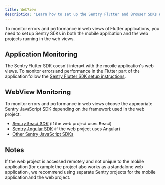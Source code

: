 ```yaml
---
title: WebView
description: "Learn how to set up the Sentry Flutter and Browser SDKs with WebView."
---
```


To monitor errors and performance in web views of Flutter applications, you need to set up Sentry SDKs in both the mobile application and the web projects running in the web views.

## Application Monitoring

The Sentry Flutter SDK doesn't interact with the mobile application's web views. To monitor errors and performance in the Flutter part of the application follow the [Sentry Flutter SDK setup instructions](/platforms/flutter/).

## WebView Monitoring

To monitor errors and performance in web views choose the appropriate Sentry JavaScript SDK depending on the framework used in the web project.

- [Sentry React SDK](/platforms/javascript/guides/react/) (if the web project uses React)
- [Sentry Angular SDK](/platforms/javascript/guides/angular/) (if the web project uses Angular)
- [Other Sentry JavaScript SDKs](/platforms/javascript)

## Notes

If the web project is accessed remotely and not unique to the mobile application (for example the project also works as a standalone web application), we recommend using separate Sentry projects for the mobile application and the web project.
